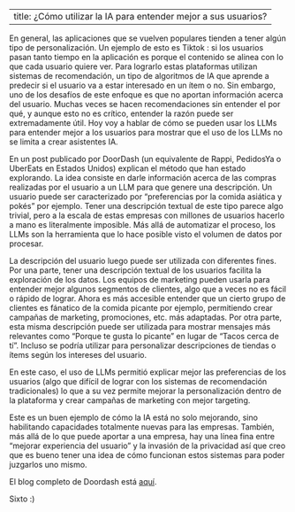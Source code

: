 
---
title: ¿Cómo utilizar la IA para entender mejor a sus usuarios?
---

En general, las aplicaciones que se vuelven populares tienden a tener algún tipo de personalización. Un ejemplo de esto es Tiktok : si los usuarios pasan tanto tiempo en la aplicación es porque el contenido se alinea con lo que cada usuario quiere ver. Para lograrlo estas plataformas utilizan sistemas de recomendación, un tipo de algoritmos de IA que aprende a predecir si el usuario va a estar interesado en un ítem o no. Sin embargo, uno de los desafíos de este enfoque es que no aportan información acerca del usuario. Muchas veces se hacen recomendaciones sin entender el por qué, y aunque esto no es crítico, entender la razón puede ser extremadamente útil. Hoy voy a hablar de cómo se pueden usar los LLMs para entender mejor a los usuarios para mostrar que el uso de los LLMs no se limita a crear asistentes IA. 

En un post publicado por DoorDash (un equivalente de Rappi, PedidosYa o UberEats en Estados Unidos) explican el método que han estado explorando. La idea consiste en darle información acerca de las compras realizadas por el usuario a un LLM para que genere una descripción. Un usuario puede ser caracterizado por “preferencias por la comida asiática y pokés” por ejemplo. Tener una descripción textual de este tipo parece algo trivial, pero a la escala de estas empresas con millones de usuarios hacerlo a mano es literalmente imposible. Más allá de automatizar el proceso, los LLMs son la herramienta que lo hace posible visto el volumen de datos por procesar. 

La descripción del usuario luego puede ser utilizada con diferentes fines. Por una parte, tener una descripción textual de los usuarios facilita la exploración de los datos. Los equipos de marketing pueden usarla para entender mejor algunos segmentos de clientes, algo que a veces no es fácil o rápido de lograr. Ahora es más accesible entender que un cierto grupo de clientes es fánatico de la comida picante por ejemplo, permitiendo crear campañas de marketing, promociones, etc. más adaptadas. Por otra parte, esta misma descripción puede ser utilizada para mostrar mensajes más relevantes como “Porque te gusta lo picante” en lugar de “Tacos cerca de tí”. Incluso se podría utilizar para personalizar descripciones de tiendas o ítems según los intereses del usuario. 

En este caso, el uso de LLMs permitió explicar mejor las preferencias de los usuarios (algo que difícil de lograr con los sistemas de recomendación tradicionales) lo que a su vez permite mejorar la personalización dentro de la plataforma y crear campañas de marketing con mejor targeting.

Este es un buen ejemplo de cómo la IA está no solo mejorando, sino habilitando capacidades totalmente nuevas para las empresas. También, más allá de lo que puede aportar a una empresa, hay una línea fina entre “mejorar experiencia del usuario” y la invasión de la privacidad así que creo que es bueno tener una idea de cómo funcionan estos sistemas para poder juzgarlos uno mismo. 

El blog completo de Doordash está [aquí](https://careersatdoordash.com/blog/doordash-profile-generation-llms-understanding-consumers-merchants-and-items/).

Sixto :)
